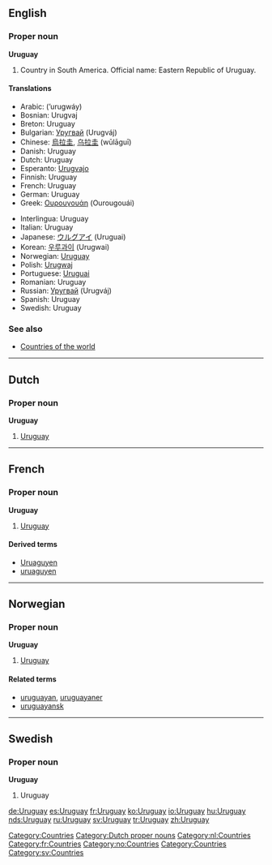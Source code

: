 ==English==

===Proper noun===
'''Uruguay'''

# Country in South America. Official name: Eastern Republic of Uruguay.

====Translations====
{{top}}
*Arabic: {{ARchar|[[اورجواي]]}} (’urugwáy) {{m}}
*Bosnian: Urugvaj {{m}}
*Breton: Uruguay
*Bulgarian: [[Уругвай]] (Urugváj)
*Chinese: [[烏拉圭]], [[乌拉圭]] (wūlāguī)
*Danish: Uruguay
*Dutch: Uruguay
*Esperanto: [[Urugvajo]]
*Finnish: Uruguay
*French: Uruguay {{m}}
*German: Uruguay
*Greek: [[Ουρουγουάη]] (Ourougouái) {{f}}
{{mid}}
*Interlingua: Uruguay
*Italian: Uruguay {{m}}
*Japanese: [[ウルグアイ]] (Uruguai)
*Korean: [[우루과이]] (Urugwai)
*Norwegian: [[#Norwegian|Uruguay]]
*Polish: [[Urugwaj]] {{m}}
*Portuguese: [[Uruguai]] {{m}}
*Romanian: Uruguay {{n}}
*Russian: [[Уругвай]] (Urugváj) {{m}}
*Spanish: Uruguay {{m}}
*Swedish: Uruguay
{{bottom}}

===See also===
*[[Countries of the world]]
[[Category:Countries]]

----

==Dutch==
===Proper noun===
'''Uruguay''' {{n}}
#[[#English|Uruguay]]

[[Category:Dutch proper nouns]]
[[Category:nl:Countries]]

----
==French==

===Proper noun===
'''Uruguay''' {{m}}
# [[#English|Uruguay]]

====Derived terms====
*[[Uruaguyen]]
*[[uruaguyen]]
[[Category:fr:Countries]]

----

==Norwegian==
===Proper noun===
[[Category:no:Countries]]
'''Uruguay'''
#[[#English|Uruguay]]
====Related terms====
*[[uruguayan]], [[uruguayaner]]
*[[uruguayansk]]

----
==Swedish==
===Proper noun===
'''Uruguay'''
# Uruguay

[[Category:Countries]]
[[Category:sv:Countries]]

[[de:Uruguay]]
[[es:Uruguay]]
[[fr:Uruguay]]
[[ko:Uruguay]]
[[io:Uruguay]]
[[hu:Uruguay]]
[[nds:Uruguay]]
[[ru:Uruguay]]
[[sv:Uruguay]]
[[tr:Uruguay]]
[[zh:Uruguay]]